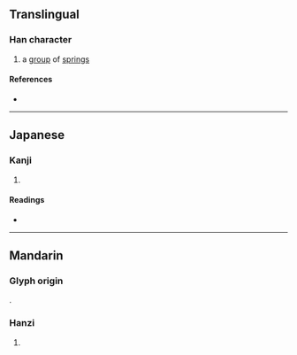 {{character info/new}}
==Translingual==

===Han character===
{{Han char|rn=85|rad=水|as=23|sn=27|four=26232|canj=HEHEE|ids=⿱泉⿰泉泉}}

# a [[group]] of [[spring]]s

====References====
* {{Han ref|kx=0664.200|dkj=18834|dj=1073.090|hdz=31798.100|uh=7065|ud=28773|bh=F9A3|bd=63907}}

----

==Japanese==

===Kanji===
{{ja-kanji|grade=|rs=水23}}

# {{defn|lang=ja|sort=水23}}

====Readings====
* {{ja-readings|on=[[しゅん]] (shun), [[じゅん]] (jun), [[せん]] (sen)|kun=[[たくさんのいずみ]] (takusannoizumi)}}

----

==Mandarin==

===Glyph origin===
{{zh-etym-triple|泉|}}.

===Hanzi===
{{cmn-hanzi|pin=[[xún]] ([[xun2]])|wg=hsün<sup>2</sup>}}

# {{defn|lang=cmn|sort=水23}}
